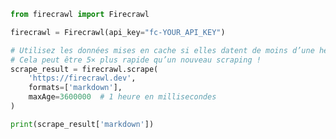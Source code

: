 ```python Python
from firecrawl import Firecrawl

firecrawl = Firecrawl(api_key="fc-YOUR_API_KEY")

# Utilisez les données mises en cache si elles datent de moins d’une heure (3 600 000 ms)
# Cela peut être 5× plus rapide qu’un nouveau scraping !
scrape_result = firecrawl.scrape(
    'https://firecrawl.dev', 
    formats=['markdown'],
    maxAge=3600000  # 1 heure en millisecondes
)

print(scrape_result['markdown'])
```
